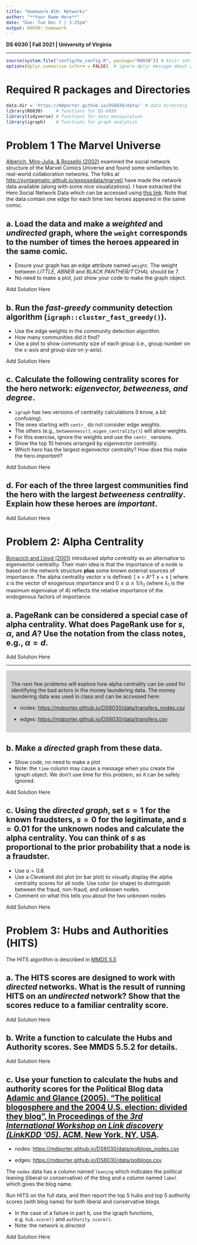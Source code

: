 ```yaml
---
title: "Homework #10: Networks" 
author: "**Your Name Here**"
date: "Due: Tue Dec 7 | 3:25pm"
output: R6030::homework
---
```


**DS 6030 | Fall 2021 | University of Virginia**

------------------------------------------------------------------------

```r
source(system.file("config/hw_config.R", package="R6030")) # knitr settings
options(dplyr.summarise.inform = FALSE)  # ignore dplyr message about grouping
```

# Required R packages and Directories {-}

::: {.solution}
```r
data.dir = 'https://mdporter.github.io/DS6030/data/' # data directory
library(R6030)     # functions for DS-6030
library(tidyverse) # functions for data manipulation  
library(igraph)    # functions for graph analytics   
```
:::



# Problem 1 The Marvel Universe

[Alberich, Miro-Julia, \& Rossell&oacute; (2002)](https://arxiv.org/pdf/cond-mat/0202174.pdf) 
examined the social network structure of the Marvel Comics Universe and found some similarities to real-world collaboration networks. 
The folks at <http://syntagmatic.github.io/exposedata/marvel/> have made the network data available (along with some nice visualizations). I have extracted the Hero Social Network Data which can be accessed using [this link](https://mdporter.github.io/DS6030/data/marvel_hero-network.csv). Note that the data contain one edge for each time two heroes appeared in the same comic.  


## a. Load the data and make a *weighted* and *undirected* graph, where the `weight` corresponds to the number of times the heroes appeared in the same comic. 
- Ensure your graph has an edge attribute named `weight`. The weight between *LITTLE, ABNER* and *BLACK PANTHER/T'CHAL* should be 7. 
- No need to make a plot, just show your code to make the graph object.

::: {.solution}
Add Solution Here
:::



## b. Run the *fast-greedy* community detection algorithm (`igraph::cluster_fast_greedy()`).
- Use the edge weights in the community detection algorithm.
- How many communities did it find? 
- Use a plot to show community size of each group (i.e., group number on the x-axis and group size on y-axis).

::: {.solution}
Add Solution Here
:::


## c. Calculate the following centrality scores for the hero network: *eigenvector, betweeness, and degree*. 
- `igraph` has two versions of centrality calculations (I know, a bit confusing).
- The ones starting with `centr_` do not consider edge weights.
- The others (e.g., `betweenness()`, `eigen_centrality()`) will allow weights.
- For this exercise, ignore the weights and use the `centr_` versions. 
- Show the top 10 heroes arranged by *eigenvector centrality*. 
- Which hero has the largest eigenvector centrality? How does this make the hero *important*? 

::: {.solution}
Add Solution Here
:::

## d. For each of the three largest communities find the hero with the largest *betweeness centrality*. Explain how these heroes are *important*. 

::: {.solution}
Add Solution Here
:::

       

# Problem 2: Alpha Centrality


[Bonacich and Lloyd (2001)](https://github.com/mdporter/DS6030/raw/master/other/alpha-centrality_Bonacich.pdf) introduced *alpha centrality* as an alternative to eigenvector centrality. Their main idea is that the importance of a node is based on the network structure **plus** some known external sources of importance. The alpha centrality vector $x$ is defined:
\[ 
x = \alpha  A^T x + s
\]
where $s$ is the vector of exogenous importance and $0 \leq \alpha \leq 1/\lambda_1$ (where $\lambda_1$ is the maximum eigenvalue of $A$) reflects the relative importance of the endogenous factors of importance.


## a. PageRank can be considered a special case of alpha centrality. What does PageRank use for $s$, $\alpha$, and $A$? Use the notation from the class notes,  e.g., $\alpha=d$. 
::: {.solution}
Add Solution Here
:::


---

::: {style="background-color:lightgrey; display: block; border-color: black; padding:1em"}

The next few problems will explore how alpha centrality can be used for identifying the bad actors in the money laundering data. The money laundering data was used in class and can be accessed here:

- nodes: <https://mdporter.github.io/DS6030/data/transfers_nodes.csv>

- edges: <https://mdporter.github.io/DS6030/data/transfers.csv>

:::


## b. Make a *directed* graph from these data. 
- Show code, no need to make a plot
- Note: the `time` column may cause a message when you create the igraph object. We don't use time for this problem, so it can be safely ignored.  

::: {.solution}
Add Solution Here
:::

## c. Using the *directed graph*, set $s=1$ for the known fraudsters, $s=0$ for the legitimate, and $s=0.01$ for the unknown nodes and calculate the alpha centrality. You can think of $s$ as proportional to the prior probability that a node is a fraudster. 
- Use $\alpha = 0.8$. 
- Use a Cleveland dot plot (or bar plot) to visually display the alpha centrality scores for all node. Use color (or shape) to distinguish between the fraud, non-fraud, and unknown nodes. 
- Comment on what this tells you about the two unknown nodes

::: {.solution}
Add Solution Here
:::


# Problem 3: Hubs and Authorities (HITS) 

The HITS algorithm is described in [MMDS 5.5](http://infolab.stanford.edu/~ullman/mmds/ch5.pdf)


## a. The HITS scores are designed to work with *directed* networks. What is the result of running HITS on an *undirected* network? Show that the scores reduce to a familiar centrality score. 

::: {.solution}
Add Solution Here
:::

## b. Write a function to calculate the Hubs and Authority scores. See MMDS 5.5.2 for details. 

::: {.solution}
Add Solution Here
:::

## c. Use your function to calculate the hubs and authority scores for the Political Blog data [Adamic and Glance (2005). "The political blogosphere and the 2004 U.S. election: divided they blog", In Proceedings of the *3rd International Workshop on Link discovery (LinkKDD '05)*. ACM, New York, NY, USA](https://mdporter.github.io/DS6030/other/(Adamic)%20Political%20Blogs.pdf).

- nodes: <https://mdporter.github.io/DS6030/data/polblogs_nodes.csv>

- edges: <https://mdporter.github.io/DS6030/data/polblogs.csv>

The `nodes` data has a column named `leaning` which indicates the political leaning (liberal or conservative) of the blog and a column named `label` which gives the blog name. 

Run HITS on the full data, and then report the top 5 hubs and top 5 authority scores (with blog name) for both liberal and conservative blogs.

- In the case of a failure in part b, use the igraph functions, e.g. `hub.score()` and `authority.score()`.   
- Note: the network is *directed*
 

::: {.solution}
Add Solution Here
:::






 


